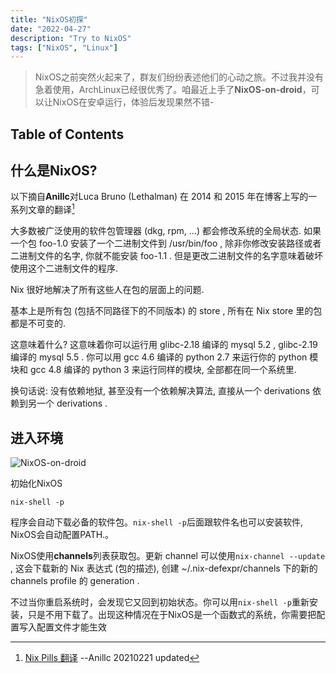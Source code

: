 ```yaml
---
title: "NixOS初探"
date: "2022-04-27"
description: "Try to NixOS"
tags: ["NixOS", "Linux"]
---
```


> NixOS之前突然火起来了，群友们纷纷表述他们的心动之旅。不过我并没有急着使用，ArchLinux已经很优秀了。咱最近上手了**NixOS-on-droid**，可以让NixOS在安卓运行，体验后发现果然不错-

## Table of Contents

## 什么是NixOS?

以下摘自**Anillc**对Luca Bruno (Lethalman) 在 2014 和 2015 年在博客上写的一系列文章的翻译[^1]

[^1]: [Nix Pills 翻译](https://anillc.cn/2021/10/03/nix-pills-trans/#27-结论) --Anillc 20210221 updated

大多数被广泛使用的软件包管理器 (dkg, rpm, …) 都会修改系统的全局状态. 如果一个包 foo-1.0 安装了一个二进制文件到 /usr/bin/foo , 除非你修改安装路径或者二进制文件的名字, 你就不能安装 foo-1.1 . 但是更改二进制文件的名字意味着破坏使用这个二进制文件的程序.

Nix 很好地解决了所有这些人在包的层面上的问题.

基本上是所有包 (包括不同路径下的不同版本) 的 store , 所有在 Nix store 里的包都是不可变的.

这意味着什么? 这意味着你可以运行用 glibc-2.18 编译的 mysql 5.2 , glibc-2.19 编译的 mysql 5.5 . 你可以用 gcc 4.6 编译的 python 2.7 来运行你的 python 模块和 gcc 4.8 编译的 python 3 来运行同样的模块, 全部都在同一个系统里.

换句话说: 没有依赖地狱, 甚至没有一个依赖解决算法, 直接从一个 derivations 依赖到另一个 derivations .

## 进入环境

![NixOS-on-droid](/Screenshot_2022-04-27-09-32-52-591_com.termux.nix.jpg)

初始化NixOS

```shell
nix-shell -p
```

程序会自动下载必备的软件包。`nix-shell -p`后面跟软件名也可以安装软件, NixOS会自动配置PATH.。

NixOS使用**channels**列表获取包。更新 channel 可以使用`nix-channel --update` , 这会下载新的 Nix 表达式 (包的描述), 创建 ~/.nix-defexpr/channels 下的新的 channels profile 的 generation .

不过当你重启系统时，会发现它又回到初始状态。你可以用`nix-shell -p`重新安装，只是不用下载了。出现这种情况在于NixOS是一个函数式的系统，你需要把配置写入配置文件才能生效

